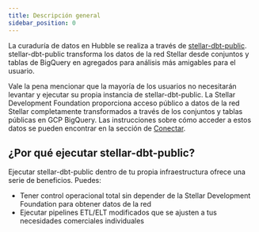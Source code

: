 ```yaml
---
title: Descripción general
sidebar_position: 0
---
```


La curaduría de datos en Hubble se realiza a través de [stellar-dbt-public](https://github.com/stellar/stellar-dbt-public). stellar-dbt-public transforma los datos de la red Stellar desde conjuntos y tablas de BigQuery en agregados para análisis más amigables para el usuario.

Vale la pena mencionar que la mayoría de los usuarios no necesitarán levantar y ejecutar su propia instancia de stellar-dbt-public. La Stellar Development Foundation proporciona acceso público a datos de la red Stellar completamente transformados a través de los conjuntos y tablas públicas en GCP BigQuery. Las instrucciones sobre cómo acceder a estos datos se pueden encontrar en la sección de [Conectar](../../developer-guide/connecting-to-bigquery/README.mdx).

## ¿Por qué ejecutar stellar-dbt-public?

Ejecutar stellar-dbt-public dentro de tu propia infraestructura ofrece una serie de beneficios. Puedes:

- Tener control operacional total sin depender de la Stellar Development Foundation para obtener datos de la red
- Ejecutar pipelines ETL/ELT modificados que se ajusten a tus necesidades comerciales individuales
